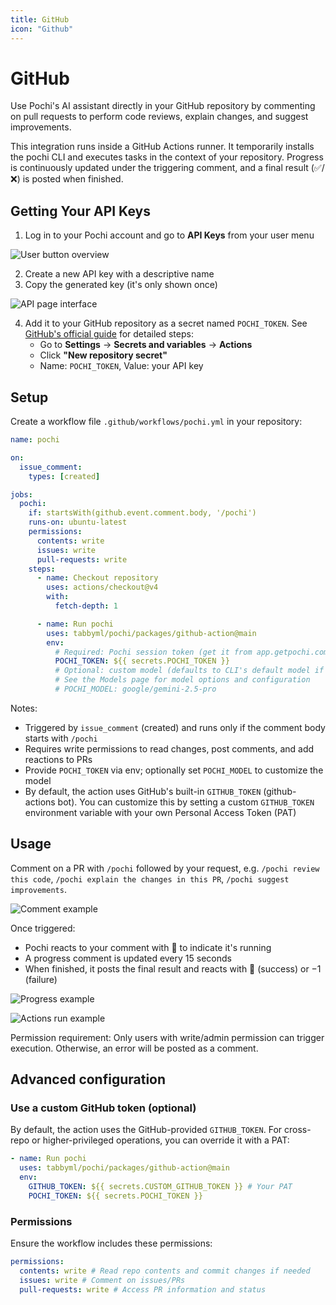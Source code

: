 ```yaml
---
title: GitHub
icon: "Github"
---
```


# GitHub

Use Pochi's AI assistant directly in your GitHub repository by commenting on pull requests to perform code reviews, explain changes, and suggest improvements.

<Callout type="info" title="How it works">
  This integration runs inside a GitHub Actions runner. It temporarily installs
  the pochi CLI and executes tasks in the context of your repository. Progress
  is continuously updated under the triggering comment, and a final result
  (✅/❌) is posted when finished.
</Callout>

## Getting Your API Keys

1. Log in to your Pochi account and go to **API Keys** from your user menu

![User button overview](../assets/images/api-overview.png)

2. Create a new API key with a descriptive name
3. Copy the generated key (it's only shown once)

![API page interface](../assets/images/api-page-interface.png)

4. Add it to your GitHub repository as a secret named `POCHI_TOKEN`. See [GitHub's official guide](https://docs.github.com/en/actions/how-tos/write-workflows/choose-what-workflows-do/use-secrets) for detailed steps:
   - Go to **Settings** → **Secrets and variables** → **Actions**
   - Click **"New repository secret"**
   - Name: `POCHI_TOKEN`, Value: your API key

## Setup

Create a workflow file `.github/workflows/pochi.yml` in your repository:

```yaml
name: pochi

on:
  issue_comment:
    types: [created]

jobs:
  pochi:
    if: startsWith(github.event.comment.body, '/pochi')
    runs-on: ubuntu-latest
    permissions:
      contents: write
      issues: write
      pull-requests: write
    steps:
      - name: Checkout repository
        uses: actions/checkout@v4
        with:
          fetch-depth: 1

      - name: Run pochi
        uses: tabbyml/pochi/packages/github-action@main
        env:
          # Required: Pochi session token (get it from app.getpochi.com and add as a repository secret)
          POCHI_TOKEN: ${{ secrets.POCHI_TOKEN }}
          # Optional: custom model (defaults to CLI's default model if not set)
          # See the Models page for model options and configuration
          # POCHI_MODEL: google/gemini-2.5-pro
```

Notes:

- Triggered by `issue_comment` (created) and runs only if the comment body starts with `/pochi`
- Requires write permissions to read changes, post comments, and add reactions to PRs
- Provide `POCHI_TOKEN` via env; optionally set `POCHI_MODEL` to customize the model
- By default, the action uses GitHub's built-in `GITHUB_TOKEN` (github-actions bot). You can customize this by setting a custom `GITHUB_TOKEN` environment variable with your own Personal Access Token (PAT)

## Usage

Comment on a PR with `/pochi` followed by your request, e.g. `/pochi review this code`, `/pochi explain the changes in this PR`, `/pochi suggest improvements`.

![Comment example](../assets/images/github-comment.png)

Once triggered:

- Pochi reacts to your comment with 👀 to indicate it's running
- A progress comment is updated every 15 seconds
- When finished, it posts the final result and reacts with 🚀 (success) or −1 (failure)

![Progress example](../assets/images/github-progress.png)

![Actions run example](../assets/images/github-action-run.png)

Permission requirement: Only users with write/admin permission can trigger execution. Otherwise, an error will be posted as a comment.

## Advanced configuration

### Use a custom GitHub token (optional)

By default, the action uses the GitHub-provided `GITHUB_TOKEN`. For cross-repo or higher-privileged operations, you can override it with a PAT:

```yaml
- name: Run pochi
  uses: tabbyml/pochi/packages/github-action@main
  env:
    GITHUB_TOKEN: ${{ secrets.CUSTOM_GITHUB_TOKEN }} # Your PAT
    POCHI_TOKEN: ${{ secrets.POCHI_TOKEN }}
```

### Permissions

Ensure the workflow includes these permissions:

```yaml
permissions:
  contents: write # Read repo contents and commit changes if needed
  issues: write # Comment on issues/PRs
  pull-requests: write # Access PR information and status
```
